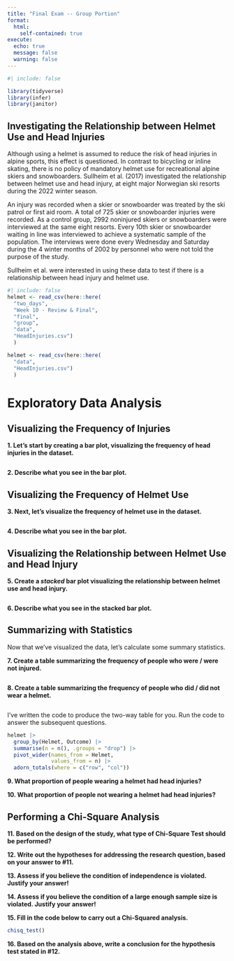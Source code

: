 ```yaml
---
title: "Final Exam -- Group Portion"
format: 
  html:
    self-contained: true
execute: 
  echo: true
  message: false
  warning: false
---
```


```r
#| include: false

library(tidyverse)
library(infer)
library(janitor)
```

## Investigating the Relationship between Helmet Use and Head Injuries

Although using a helmet is assumed to reduce the risk of head injuries in alpine
sports, this effect is questioned. In contrast to bicycling or inline skating,
there is no policy of mandatory helmet use for recreational alpine skiers and
snowboarders. Sullheim et al. (2017) investigated the relationship between 
helmet use and head injury, at eight major Norwegian ski resorts during the 
2022 winter season.

An injury was recorded when a skier or snowboarder was treated by the ski patrol
or first aid room. A total of 725 skier or snowboarder injuries were recorded.
As a control group, 2992 noninjured skiers or snowboarders were interviewed at
the same eight resorts. Every 10th skier or snowboarder waiting in line was
interviewed to achieve a systematic sample of the population. The interviews
were done every Wednesday and Saturday during the 4 winter months of 2002 by
personnel who were not told the purpose of the study.

Sullheim et al. were interested in using these data to test if there is a 
relationship between head injury and helmet use. 

```r
#| include: false
helmet <- read_csv(here::here(
  "two_days",
  "Week 10 - Review & Final", 
  "final", 
  "group", 
  "data",
  "HeadInjuries.csv")
  )

helmet <- read_csv(here::here(
  "data",
  "HeadInjuries.csv")
  )

```

# Exploratory Data Analysis

## Visualizing the Frequency of Injuries

__1. Let's start by creating a bar plot, visualizing the frequency of head injuries in the dataset.__

```r

```

__2. Describe what you see in the bar plot.__



## Visualizing the Frequency of Helmet Use

__3. Next, let's visualize the frequency of helmet use in the dataset.__ 

```r

```

__4. Describe what you see in the bar plot.__



## Visualizing the Relationship between Helmet Use and Head Injury

__5. Create a *stacked* bar plot visualizing the relationship between helmet use and head injury.__

```r

```

__6. Describe what you see in the stacked bar plot.__



## Summarizing with Statistics

Now that we've visualized the data, let's calculate some summary statistics.

__7. Create a table summarizing the frequency of people who were / were not injured.__

```r

```

__8. Create a table summarizing the frequency of people who did / did not wear a helmet.__

```r

```

I've written the code to produce the two-way table for you. Run the code to
answer the subsequent questions. 

```r
helmet |> 
  group_by(Helmet, Outcome) |> 
  summarise(n = n(), .groups = "drop") |> 
  pivot_wider(names_from = Helmet, 
              values_from = n) |> 
  adorn_totals(where = c("row", "col")) 
```

__9. What proportion of people wearing a helmet had head injuries?__



__10. What proportion of people not wearing a helmet had head injuries?__



## Performing a Chi-Square Analysis

__11. Based on the design of the study, what type of Chi-Square Test should be performed?__



__12. Write out the hypotheses for addressing the research question, based on your answer to #11.__




__13. Assess if you believe the condition of independence is violated. Justify your answer!__



__14. Assess if you believe the condition of a large enough sample size is violated. Justify your answer!__



__15. Fill in the code below to carry out a Chi-Squared analysis.__

```r
chisq_test()
```

__16. Based on the analysis above, write a conclusion for the hypothesis test stated in #12.__



